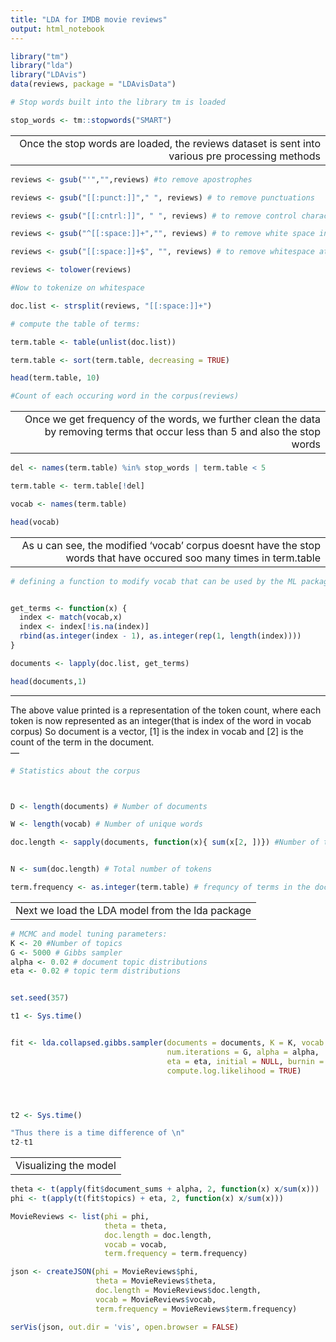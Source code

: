 ```yaml
---
title: "LDA for IMDB movie reviews"
output: html_notebook
---
```

```r
library("tm")
library("lda")
library("LDAvis")
data(reviews, package = "LDAvisData")

# Stop words built into the library tm is loaded

stop_words <- tm::stopwords("SMART")

```

---
  Once the stop words are loaded, the reviews dataset is sent into various pre processing methods
---

```r
reviews <- gsub("'","",reviews) #to remove apostrophes

reviews <- gsub("[[:punct:]]"," ", reviews) # to remove punctuations

reviews <- gsub("[[:cntrl:]]", " ", reviews) # to remove control charachters

reviews <- gsub("^[[:space:]]+","", reviews) # to remove white space in the begining

reviews <- gsub("[[:space:]]+$", "", reviews) # to remove whitespace at end of document

reviews <- tolower(reviews)

#Now to tokenize on whitespace

doc.list <- strsplit(reviews, "[[:space:]]+")

# compute the table of terms:

term.table <- table(unlist(doc.list))

term.table <- sort(term.table, decreasing = TRUE)

head(term.table, 10)

#Count of each occuring word in the corpus(reviews)

``` 


---
  Once we get frequency of the words, we further clean the data by removing terms that occur less than 5 and also the stop words
---


```r
del <- names(term.table) %in% stop_words | term.table < 5

term.table <- term.table[!del]

vocab <- names(term.table)

head(vocab)
```

---
  As u can see, the modified 'vocab' corpus doesnt have the stop words that have occured soo many times in term.table
---



```r
# defining a function to modify vocab that can be used by the ML package lda


get_terms <- function(x) {
  index <- match(vocab,x)
  index <- index[!is.na(index)]
  rbind(as.integer(index - 1), as.integer(rep(1, length(index))))
}

documents <- lapply(doc.list, get_terms)

head(documents,1)
```



---
  
  The above value printed is a representation of the token count, where each token is now represented as an integer(that is index of the word in vocab  corpus)
  So document is a vector, [1] is the index in vocab and [2] is the count of the term in the document.  
---

```r

# Statistics about the corpus



D <- length(documents) # Number of documents

W <- length(vocab) # Number of unique words

doc.length <- sapply(documents, function(x){ sum(x[2, ])}) #Number of tokens in each document


N <- sum(doc.length) # Total number of tokens

term.frequency <- as.integer(term.table) # frequncy of terms in the document


```

---
  Next we load the LDA model from the lda package
---


```r
# MCMC and model tuning parameters:
K <- 20 #Number of topics
G <- 5000 # Gibbs sampler
alpha <- 0.02 # document topic distributions
eta <- 0.02 # topic term distributions


set.seed(357)

t1 <- Sys.time()


fit <- lda.collapsed.gibbs.sampler(documents = documents, K = K, vocab = vocab, 
                                   num.iterations = G, alpha = alpha, 
                                   eta = eta, initial = NULL, burnin = 0,
                                   compute.log.likelihood = TRUE)




t2 <- Sys.time()

"Thus there is a time difference of \n"
t2-t1

```

---
  Visualizing the model
---


```r
theta <- t(apply(fit$document_sums + alpha, 2, function(x) x/sum(x)))
phi <- t(apply(t(fit$topics) + eta, 2, function(x) x/sum(x)))

MovieReviews <- list(phi = phi,
                     theta = theta,
                     doc.length = doc.length,
                     vocab = vocab,
                     term.frequency = term.frequency)

json <- createJSON(phi = MovieReviews$phi, 
                   theta = MovieReviews$theta, 
                   doc.length = MovieReviews$doc.length, 
                   vocab = MovieReviews$vocab, 
                   term.frequency = MovieReviews$term.frequency)

serVis(json, out.dir = 'vis', open.browser = FALSE)


```

